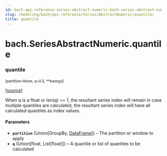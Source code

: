 ```yaml
---
id: bach-api-reference-series-abstract-numeric-bach-series-abstract-numeric-quantile
slug: /modeling/bach/api-reference/Series/AbstractNumeric/quantile/
title: quantile
---
```


# bach.SeriesAbstractNumeric.quantile

<div className="method">

### <span className="name">quantile</span>

<small className="parameter-list">(<span className="parameter" id="partition">partition=None</span>, <span className="parameter" id="q">q=0.5</span>, <span className="parameter" id="**">\*\*kwargs</span></small>)


&#8203;<span className="view-source">[[source]](https://github.com/objectiv/objectiv-analytics/blob/main/bach/bach/series/series_numeric.py)</span>

<div className="content">

When q is a float or len(q) == 1, the resultant series index will remain
In case multiple quantiles are calculated, the resultant series index will have all calculated
quantiles as index values.


#### Parameters

* **`partition`** (Union[GroupBy, [DataFrame](/modeling/bach/api-reference/DataFrame/bach.DataFrame.mdx)]) – The partition or window to apply
* **`q`** (Union[float, List[float]]) – A quantile or list of quantiles to be calculated



</div>


</div>
